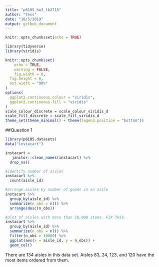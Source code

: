 ```yaml
---
title: "p8105_hw3_tb2715"
author: "Tess"
date: "10/5/2019"
output: gitbub_document
---
```


```r
knitr::opts_chunk$set(echo = TRUE)

library(tidyverse)
library(viridis)

knitr::opts_chunk$set(
	echo = TRUE,
	warning = FALSE,
	fig.width = 8, 
  fig.height = 6,
  out.width = "90%"
)
options(
  ggplot2.continuous.colour = "viridis",
  ggplot2.continuous.fill = "viridis"
)
scale_colour_discrete = scale_colour_viridis_d
scale_fill_discrete = scale_fill_viridis_d
theme_set(theme_minimal() + theme(legend.position = "bottom"))
```

##Question 1
```r
library(p8105.datasets)
data("instacart") 

instacart = 
   janitor::clean_names(instacart) %>%
  drop_na()

#identify number of aisles
instacart %>%
  count(aisle_id) 

#arrange aisles by number of goods in an aisle
instacart %>%
  group_by(aisle_id) %>%
  summarize(n_obs = n()) %>%
  arrange(desc(n_obs))

#plot of aisles with more than 10,000 items. FIX THIS.  
instacart %>%
  group_by(aisle_id) %>%
  summarize(n_obs = n()) %>% 
  filter(n_obs > 10000) %>%
  ggplot(aes(x = aisle_id, y = n_obs)) +
  geom_col() 

```

There are 134 aisles in this data set. Aisles 83, 24, 123, and 120 have the most items ordered from them. 